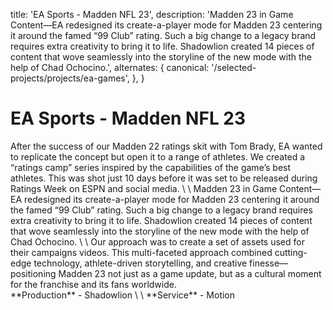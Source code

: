 
  title: 'EA Sports - Madden NFL 23',
  description:
    'Madden 23 in Game Content—EA redesigned its create-a-player mode for Madden 23 centering it around the famed “99 Club” rating. Such a big change to a legacy brand requires extra creativity to bring it to life. Shadowlion created 14 pieces of content that wove seamlessly into the storyline of the new mode with the help of Chad Ochocino.',
  alternates: {
    canonical: '/selected-projects/projects/ea-games',
  },
}

# EA Sports - Madden NFL 23

<section className="grid md:grid-cols-2 gap-8 my-8">
  <div className="bg-[rgba(255,255,255,0.05)]">
After the success of our Madden 22 ratings skit with Tom Brady, EA wanted to replicate the concept but open it to a range of athletes. We created a “ratings camp” series inspired by the capabilities of the game’s best athletes. This was shot just 10 days before it was set to be released during Ratings Week on ESPN and social media.
\
\
Madden 23 in Game Content—EA redesigned its create-a-player mode for Madden 23 centering it around the famed “99 Club” rating. Such a big change to a legacy brand requires extra creativity to bring it to life. Shadowlion created 14 pieces of content that wove seamlessly into the storyline of the new mode with the help of Chad Ochocino.
\
\
Our approach was to create a set of assets used for their campaigns videos. This multi-faceted approach combined cutting-edge technology, athlete-driven storytelling, and creative finesse—positioning Madden 23 not just as a game update, but as a cultural moment for the franchise and its fans worldwide.
  </div>

  <div>
    <div className="bg-[rgba(255,255,255,0.05)]">
      **Production**
    - Shadowlion
    \
    \
    **Service**
    - Motion
  </div>
  </div>
</section>

<GoogleDriveEmbed fileId="18gF71wd5gPakP-6mCyFj5W1GQJSXYS0U" />
<GoogleDriveEmbed fileId="1U2HZxo-paRZdoPTlehY78GGZIBnkHZYA" />
